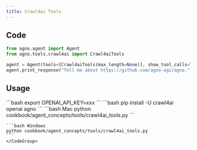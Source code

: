 ```yaml
---
title: Crawl4ai Tools
---
```


## Code

```python cookbook/agent_concepts/tools/crawl4ai_tools.py
from agno.agent import Agent
from agno.tools.crawl4ai import Crawl4aiTools

agent = Agent(tools=[Crawl4aiTools(max_length=None)], show_tool_calls=True)
agent.print_response("Tell me about https://github.com/agno-agi/agno.")
```

## Usage

<Steps>
  <Snippet file="create-venv-step.mdx" />

  <Step title="Set your API key">
    ```bash
    export OPENAI_API_KEY=xxx
    ```
  </Step>

  <Step title="Install libraries">
    ```bash
    pip install -U crawl4ai openai agno
    ```
  </Step>

  <Step title="Run Agent">
    <CodeGroup>
    ```bash Mac
    python cookbook/agent_concepts/tools/crawl4ai_tools.py
    ```

    ```bash Windows
    python cookbook/agent_concepts/tools/crawl4ai_tools.py
    ```
    </CodeGroup>
  </Step>
</Steps>